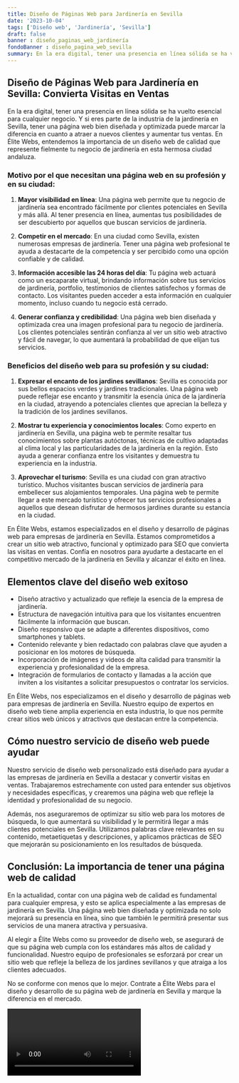 ```yaml
---
title: Diseño de Páginas Web para Jardinería en Sevilla
date: '2023-10-04'
tags: ['Diseño web', 'Jardinería', 'Sevilla']
draft: false
banner : diseño_paginas_web_jardinería
fondoBanner : diseño_pagina_web_sevilla
summary: En la era digital, tener una presencia en línea sólida se ha vuelto esencial para cualquier negocio. Y si eres parte de la industria de la jardinería en Sevilla, tener una página web bien diseñada y optimizada puede marcar la diferencia en cuanto a atraer a nuevos clientes y aumentar tus ventas. En Élite Webs, entendemos la importancia de un diseño web de calidad que represente fielmente tu negocio de jardinería en esta hermosa ciudad andaluza.
---
```


## Diseño de Páginas Web para Jardinería en Sevilla: Convierta Visitas en Ventas

En la era digital, tener una presencia en línea sólida se ha vuelto esencial para cualquier negocio. Y si eres parte de la industria de la jardinería en Sevilla, tener una página web bien diseñada y optimizada puede marcar la diferencia en cuanto a atraer a nuevos clientes y aumentar tus ventas. En Élite Webs, entendemos la importancia de un diseño web de calidad que represente fielmente tu negocio de jardinería en esta hermosa ciudad andaluza.

### Motivo por el que necesitan una página web en su profesión y en su ciudad:

1. **Mayor visibilidad en línea**: Una página web permite que tu negocio de jardinería sea encontrado fácilmente por clientes potenciales en Sevilla y más allá. Al tener presencia en línea, aumentas tus posibilidades de ser descubierto por aquellos que buscan servicios de jardinería.

2. **Competir en el mercado**: En una ciudad como Sevilla, existen numerosas empresas de jardinería. Tener una página web profesional te ayuda a destacarte de la competencia y ser percibido como una opción confiable y de calidad.

3. **Información accesible las 24 horas del día**: Tu página web actuará como un escaparate virtual, brindando información sobre tus servicios de jardinería, portfolio, testimonios de clientes satisfechos y formas de contacto. Los visitantes pueden acceder a esta información en cualquier momento, incluso cuando tu negocio está cerrado.

4. **Generar confianza y credibilidad**: Una página web bien diseñada y optimizada crea una imagen profesional para tu negocio de jardinería. Los clientes potenciales sentirán confianza al ver un sitio web atractivo y fácil de navegar, lo que aumentará la probabilidad de que elijan tus servicios.

### Beneficios del diseño web para su profesión y su ciudad:

1. **Expresar el encanto de los jardines sevillanos**: Sevilla es conocida por sus bellos espacios verdes y jardines tradicionales. Una página web puede reflejar ese encanto y transmitir la esencia única de la jardinería en la ciudad, atrayendo a potenciales clientes que aprecian la belleza y la tradición de los jardines sevillanos.

2. **Mostrar tu experiencia y conocimientos locales**: Como experto en jardinería en Sevilla, una página web te permite resaltar tus conocimientos sobre plantas autóctonas, técnicas de cultivo adaptadas al clima local y las particularidades de la jardinería en la región. Esto ayuda a generar confianza entre los visitantes y demuestra tu experiencia en la industria.

3. **Aprovechar el turismo**: Sevilla es una ciudad con gran atractivo turístico. Muchos visitantes buscan servicios de jardinería para embellecer sus alojamientos temporales. Una página web te permite llegar a este mercado turístico y ofrecer tus servicios profesionales a aquellos que desean disfrutar de hermosos jardines durante su estancia en la ciudad.

En Élite Webs, estamos especializados en el diseño y desarrollo de páginas web para empresas de jardinería en Sevilla. Estamos comprometidos a crear un sitio web atractivo, funcional y optimizado para SEO que convierta las visitas en ventas. Confía en nosotros para ayudarte a destacarte en el competitivo mercado de la jardinería en Sevilla y alcanzar el éxito en línea.

<GifSeo />

<Cta />

## Elementos clave del diseño web exitoso

- Diseño atractivo y actualizado que refleje la esencia de la empresa de jardinería.
- Estructura de navegación intuitiva para que los visitantes encuentren fácilmente la información que buscan.
- Diseño responsivo que se adapte a diferentes dispositivos, como smartphones y tablets.
- Contenido relevante y bien redactado con palabras clave que ayuden a posicionar en los motores de búsqueda.
- Incorporación de imágenes y videos de alta calidad para transmitir la experiencia y profesionalidad de la empresa.
- Integración de formularios de contacto y llamadas a la acción que inviten a los visitantes a solicitar presupuestos o contratar los servicios.

En Élite Webs, nos especializamos en el diseño y desarrollo de páginas web para empresas de jardinería en Sevilla. Nuestro equipo de expertos en diseño web tiene amplia experiencia en esta industria, lo que nos permite crear sitios web únicos y atractivos que destacan entre la competencia.

## Cómo nuestro servicio de diseño web puede ayudar

Nuestro servicio de diseño web personalizado está diseñado para ayudar a las empresas de jardinería en Sevilla a destacar y convertir visitas en ventas. Trabajaremos estrechamente con usted para entender sus objetivos y necesidades específicas, y crearemos una página web que refleje la identidad y profesionalidad de su negocio.

Además, nos aseguraremos de optimizar su sitio web para los motores de búsqueda, lo que aumentará su visibilidad y le permitirá llegar a más clientes potenciales en Sevilla. Utilizamos palabras clave relevantes en su contenido, metaetiquetas y descripciones, y aplicamos prácticas de SEO que mejorarán su posicionamiento en los resultados de búsqueda.

## Conclusión: La importancia de tener una página web de calidad

En la actualidad, contar con una página web de calidad es fundamental para cualquier empresa, y esto se aplica especialmente a las empresas de jardinería en Sevilla. Una página web bien diseñada y optimizada no solo mejorará su presencia en línea, sino que también le permitirá presentar sus servicios de una manera atractiva y persuasiva.

Al elegir a Élite Webs como su proveedor de diseño web, se asegurará de que su página web cumpla con los estándares más altos de calidad y funcionalidad. Nuestro equipo de profesionales se esforzará por crear un sitio web que refleje la belleza de los jardines sevillanos y que atraiga a los clientes adecuados.

No se conforme con menos que lo mejor. Contrate a Élite Webs para el diseño y desarrollo de su página web de jardinería en Sevilla y marque la diferencia en el mercado.

<Video />

<CtaBot job='Jardinería' city='Sevilla'/>

<Gmaps query='Sevilla+españa+maps' />